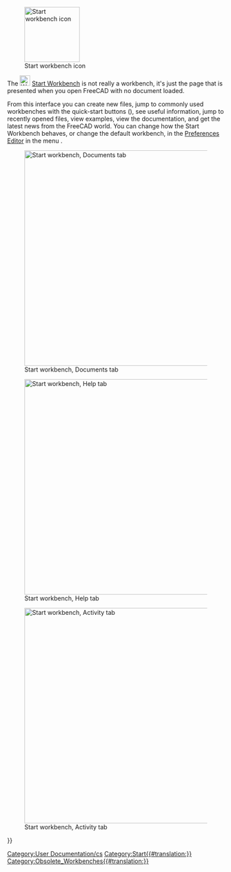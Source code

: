 <languages/>

{{Docnav
|
|
|IconL=
|IconR=
}}

{{VeryImportantMessage|The '''Start Workbench''' is no longer included after version 0.21.<br>
It has been replaced by the Start page that can be accessed via the [[Std_Help_Menu|Help menu]].}}

[[Image:Workbench_Start.svg|thumb|128px|Start workbench icon]]

The [[Image:Workbench_Start.svg|24px]] [[Start_Workbench|Start Workbench]] is not really a workbench, it's just the page that is presented when you open FreeCAD with no document loaded.

From this interface you can create new files, jump to commonly used workbenches with the quick-start buttons ({{Version|1.0}}), see useful information, jump to recently opened files, view examples, view the documentation, and get the latest news from the FreeCAD world. You can change how the Start Workbench behaves, or change the default workbench, in the [[Preferences_Editor|Preferences Editor]] in the menu {{MenuCommand|Edit → Preferences → Start}}.

[[Image:Start_Documents.png|thumb|left|500px|Start workbench, Documents tab]]

[[Image:Start_Help.png|thumb|left|500px|Start workbench, Help tab]]

[[Image:Start_Activity.png|thumb|left|500px|Start workbench, Activity tab]]


<div class="mw-translate-fuzzy">
[[Category:User Documentation/cs]]
</div>

{{Userdocnavi{{#translation:}}}}
[[Category:Start{{#translation:}}]]
[[Category:Obsolete_Workbenches{{#translation:}}]]